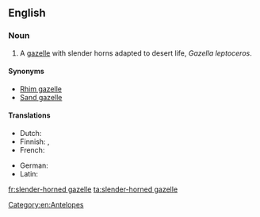 ==English==
{{wikipedia}}

===Noun===
{{en-noun}}

# A [[gazelle]] with slender horns adapted to desert life, ''Gazella leptoceros''.

====Synonyms====
* [[Rhim gazelle]]
* [[Sand gazelle]]

====Translations====
{{trans-top|''Gazella leptoceros''}}
* Dutch: {{t|nl|duingazelle|m}}
* Finnish: {{t|fi|valkogaselli}}, {{t|fi|saharangaselli}}
* French: {{t|fr|gazelle leptocère}}
{{trans-mid}}
* German: {{t|de|Dünengazelle|f}}
* Latin: {{t|la|Gazella leptoceros}}
{{trans-bottom}}

[[Category:en:Antelopes]]

[[fr:slender-horned gazelle]]
[[ta:slender-horned gazelle]]